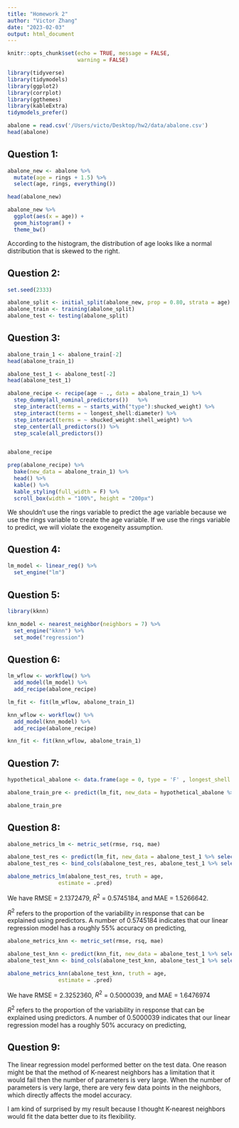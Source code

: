 ```yaml
---
title: "Homework 2"
author: "Victor Zhang"
date: "2023-02-03"
output: html_document
---
```


```r
knitr::opts_chunk$set(echo = TRUE, message = FALSE,
                      warning = FALSE)
```



```r
library(tidyverse)
library(tidymodels)
library(ggplot2)
library(corrplot)
library(ggthemes)
library(kableExtra)
tidymodels_prefer()

```


```r
abalone = read.csv('/Users/victo/Desktop/hw2/data/abalone.csv')
head(abalone)
```


## Question 1:

```r

abalone_new <- abalone %>%
  mutate(age = rings + 1.5) %>% 
  select(age, rings, everything())

head(abalone_new)
```




```r

abalone_new %>% 
  ggplot(aes(x = age)) +
  geom_histogram() +
  theme_bw()

```


According to the histogram, the distribution of age looks like a normal distribution that is skewed to the right.

## Question 2:
```r
set.seed(2333)

abalone_split <- initial_split(abalone_new, prop = 0.80, strata = age)
abalone_train <- training(abalone_split)
abalone_test <- testing(abalone_split)


```


## Question 3:

```r
abalone_train_1 <- abalone_train[-2]
head(abalone_train_1)

abalone_test_1 <- abalone_test[-2]
head(abalone_test_1)

```

```r
abalone_recipe <- recipe(age ~ ., data = abalone_train_1) %>% 
  step_dummy(all_nominal_predictors())   %>% 
  step_interact(terms = ~ starts_with("type"):shucked_weight) %>% 
  step_interact(terms = ~ longest_shell:diameter) %>% 
  step_interact(terms = ~ shucked_weight:shell_weight) %>% 
  step_center(all_predictors()) %>%
  step_scale(all_predictors())


abalone_recipe


```
```r
prep(abalone_recipe) %>% 
  bake(new_data = abalone_train_1) %>% 
  head() %>% 
  kable() %>% 
  kable_styling(full_width = F) %>% 
  scroll_box(width = "100%", height = "200px")


```


We shouldn't use the rings variable to predict the age variable because we use the rings variable to create the age variable. If we use the rings variable to predict, we will violate the exogeneity assumption.


## Question 4:
```r

lm_model <- linear_reg() %>% 
  set_engine("lm")

```


## Question 5:
```r

library(kknn)

knn_model <- nearest_neighbor(neighbors = 7) %>% 
  set_engine("kknn") %>% 
  set_mode("regression")

```


## Question 6:


```r
lm_wflow <- workflow() %>% 
  add_model(lm_model) %>% 
  add_recipe(abalone_recipe)

lm_fit <- fit(lm_wflow, abalone_train_1)

```




```r
knn_wflow <- workflow() %>% 
  add_model(knn_model) %>% 
  add_recipe(abalone_recipe)

knn_fit <- fit(knn_wflow, abalone_train_1)

```


## Question 7:

```r

hypothetical_abalone <- data.frame(age = 0, type = 'F' , longest_shell = 0.50, diameter = 0.10, height = 0.30, whole_weight = 4, shucked_weight = 1, viscera_weight = 2, shell_weight = 1)

abalone_train_pre <- predict(lm_fit, new_data = hypothetical_abalone %>% select(-age) )

abalone_train_pre

```


## Question 8:

```r
abalone_metrics_lm <- metric_set(rmse, rsq, mae)

abalone_test_res <- predict(lm_fit, new_data = abalone_test_1 %>% select(-age) )
abalone_test_res <- bind_cols(abalone_test_res, abalone_test_1 %>% select(age))

abalone_metrics_lm(abalone_test_res, truth = age, 
                estimate = .pred)

```

We have RMSE = 2.1372479, $R^{2}$ = 0.5745184, and MAE = 1.5266642.

$R^{2}$ refers to the proportion of the variability in response that can be explained using predictors. A number of 0.5745184 indicates that our linear regression model has a roughly 55% accuracy on predicting, 



```r

abalone_metrics_knn <- metric_set(rmse, rsq, mae)

abalone_test_knn <- predict(knn_fit, new_data = abalone_test_1 %>% select(-age) )
abalone_test_knn <- bind_cols(abalone_test_knn, abalone_test_1 %>% select(age))

abalone_metrics_knn(abalone_test_knn, truth = age, 
                estimate = .pred)
```

We have RMSE = 2.3252360, $R^{2}$ = 0.5000039, and MAE = 1.6476974

$R^{2}$ refers to the proportion of the variability in response that can be explained using predictors. A number of 0.5000039 indicates that our linear regression model has a roughly 50% accuracy on predicting, 



## Question 9:

The linear regression model performed better on the test data. One reason might be that the method of K-nearest neighbors has a limitation that it would fail then the number of parameters is very large. When the number of parameters is very large, there are very few data points in the neighbors, which directly affects the model accuracy.

I am kind of surprised by my result because I thought K-nearest neighbors would fit the data better due to its flexibility.






































